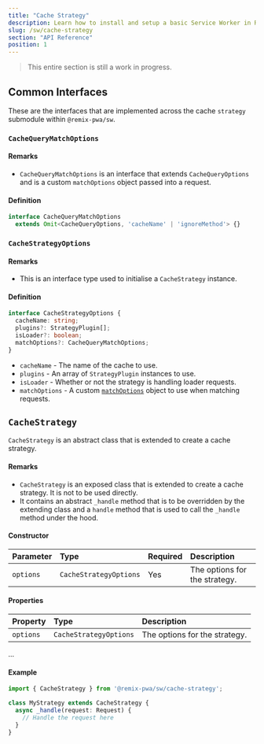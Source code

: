 ```yaml
---
title: "Cache Strategy"
description: Learn how to install and setup a basic Service Worker in Remix
slug: /sw/cache-strategy
section: "API Reference"
position: 1
---
```


> This entire section is still a work in progress.

## Common Interfaces

These are the interfaces that are implemented across the cache `strategy` submodule within `@remix-pwa/sw`.

### `CacheQueryMatchOptions`

#### Remarks 

- `CacheQueryMatchOptions` is an interface that extends `CacheQueryOptions` and is a custom `matchOptions` object passed into a request.

#### Definition 

```typescript
interface CacheQueryMatchOptions 
  extends Omit<CacheQueryOptions, 'cacheName' | 'ignoreMethod'> {}
```

### `CacheStrategyOptions`

#### Remarks

- This is an interface type used to initialise a `CacheStrategy` instance.

#### Definition

```typescript
interface CacheStrategyOptions {
  cacheName: string;
  plugins?: StrategyPlugin[];
  isLoader?: boolean;
  matchOptions?: CacheQueryMatchOptions;
}
```

- `cacheName` - The name of the cache to use.
- `plugins` - An array of `StrategyPlugin` instances to use.
- `isLoader` - Whether or not the strategy is handling loader requests.
- `matchOptions` - A custom [`matchOptions`](#CacheQueryMatchOptions) object to use when matching requests.

## `CacheStrategy`

`CacheStrategy` is an abstract class that is extended to create a cache strategy. 

#### Remarks

- `CacheStrategy` is an exposed class that is extended to create a cache strategy. It is not to be used directly.
- It contains an abstract `_handle` method that is to be overridden by the extending class and a `handle` method that is used to call the `_handle` method 
under the hood.

#### Constructor

| Parameter | Type | Required | Description |
| :--- | :--- | :--- | :--- |
| `options` | `CacheStrategyOptions` | Yes | The options for the strategy. |

#### Properties

| Property | Type | Description |
| :--- | :--- | :--- |
| `options` | `CacheStrategyOptions` | The options for the strategy. |

...

#### Example

```typescript
import { CacheStrategy } from '@remix-pwa/sw/cache-strategy';

class MyStrategy extends CacheStrategy {
  async _handle(request: Request) {
    // Handle the request here
  }
}
```